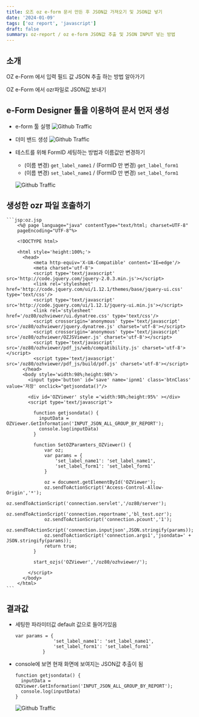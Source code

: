 ```yaml
---
title: 오즈 oz e-form 문서 만든 후 JSON값 가져오기 및 JSON값 넣기
date: '2024-01-09'
tags: ['oz report', 'javascript']
draft: false
summary: oz-report / oz e-form JSON값 추출 및 JSON INPUT 넣는 방법
---
```


## 소개

OZ e-Form 에서 입력 필드 값 JSON 추출 하는 방법 알아가기

OZ e-Form 에서 ozr파일로 JSON값 보내기

## e-Form Designer 툴을 이용하여 문서 먼저 생성

- e-form 툴 실행
  ![Github Traffic](/blog/static/images/blogImg/oz9.png)

- 더미 밴드 생성
  ![Github Traffic](/blog/static/images/blogImg/oz10.png)

- 테스트를 위해 FormID 세팅하는 방법과 이름값만 변경하기

  - (이름 변경) `get_label_name1` / (FormID 만 변경) `get_label_form1`
  - (이름 변경) `set_label_name1` / (FormID 만 변경) `set_label_form1`

  ![Github Traffic](/blog/static/images/blogImg/oz11.png)

## 생성한 ozr 파일 호출하기

    ```jsp:oz.jsp
        <%@ page language="java" contentType="text/html; charset=UTF-8"
        pageEncoding="UTF-8"%>

        <!DOCTYPE html>

        <html style='height:100%;'>
          <head>
              <meta http-equiv='X-UA-Compatible' content='IE=edge'/>
              <meta charset='utf-8'>
              <script type='text/javascript' src='http://code.jquery.com/jquery-2.0.3.min.js'></script>
              <link rel='stylesheet' href='http://code.jquery.com/ui/1.12.1/themes/base/jquery-ui.css' type='text/css'/>
              <script type='text/javascript' src='http://code.jquery.com/ui/1.12.1/jquery-ui.min.js'></script>
              <link rel='stylesheet' href='/oz80/ozhviewer/ui.dynatree.css' type='text/css'/>
              <script crossorigin='anonymous' type='text/javascript' src='/oz80/ozhviewer/jquery.dynatree.js' charset='utf-8'></script>
              <script crossorigin='anonymous' type='text/javascript' src='/oz80/ozhviewer/OZJSViewer.js' charset='utf-8'></script>
              <script type='text/javascript' src='/oz80/ozhviewer/pdf_js/web/compatibility.js' charset='utf-8'></script>
              <script type='text/javascript' src='/oz80/ozhviewer/pdf_js/build/pdf.js' charset='utf-8'></script>
          </head>
          <body style='width:98%;height:98%'>
            <input type='button' id='save' name='ipnm1' class='btnClass' value='저장' onclick="getjsondata()"/>

            <div id='OZViewer' style ='width:98%;height:95%' ></div>
            <script type='text/javascript'>

              function getjsondata() {
                inputData = OZViewer.GetInformation('INPUT_JSON_ALL_GROUP_BY_REPORT');
                console.log(inputData)
              }

              function SetOZParamters_OZViewer() {
                  var oz;
                  var params = {
                      'set_label_name1': 'set_label_name1',
                      'set_label_form1': 'set_label_form1'
                  }

                  oz = document.getElementById('OZViewer');
                  oz.sendToActionScript('Access-Control-Allow-Origin','*');
                  oz.sendToActionScript('connection.servlet','/oz80/server');
                  oz.sendToActionScript('connection.reportname','bl_test.ozr');
                  oz.sendToActionScript('connection.pcount','1');
                  oz.sendToActionScript('connection.inputjson',JSON.stringify(params));
                  oz.sendToActionScript('connection.args1','jsondata=' + JSON.stringify(params));
                  return true;
              }

              start_ozjs('OZViewer','/oz80/ozhviewer/');

            </script>
          </body>
        </html>
    ```

## 결과값

- 세팅한 파라미터값 default 값으로 들어가있음

  ```
  var params = {
                'set_label_name1': 'set_label_name1',
                'set_label_form1': 'set_label_form1'
            }
  ```

- console에 보면 현재 화면에 보여지는 JSON값 추출이 됨

  ```
  function getjsondata() {
    inputData = OZViewer.GetInformation('INPUT_JSON_ALL_GROUP_BY_REPORT');
    console.log(inputData)
  }
  ```

  ![Github Traffic](/blog/static/images/blogImg/oz12.png)
